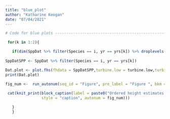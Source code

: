 ```yaml
---
title: "blue_plot"
author: "Katharine Keogan"
date: "07/04/2021"
---
```


```r
# Code for blue plots -----------------------------------------------------

 for(k in 1:2){

   if(dim(SppDat %>% filter(Species == i, yr == yrs[k]) %>% droplevels())[1] == 0){print(paste("No data for", yrs[k], sep = " "))}else{
   
SppDatSPP <- SppDat %>% filter(Species == i, yr == yrs[k])

Dat.plot <- plot.fhs(fhdata = SppDatSPP,turbine.low = turbine.low,turbine.high = turbine.high,turbine.max = turbine.max)
print(Dat.plot)

fig_num <-  run_autonum(seq_id = "Figure", pre_label = "Figure ", bkm = paste0("Datplot_", i_sp, k))
  
 cat(knit_print(block_caption(label = paste0("Ordered height estimates of individual ", i, " in the survey area with minimum and maximum potential height range for both smallest and largest turbine specifications in year", k, "."), 
                style = "caption", autonum = fig_num)))

   }
   }
  
```